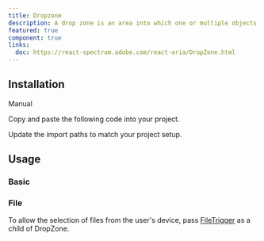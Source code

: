 ```yaml
---
title: Dropzone
description: A drop zone is an area into which one or multiple objects can be dragged and dropped.
featured: true
component: true
links:
  doc: https://react-spectrum.adobe.com/react-aria/DropZone.html
---
```


<ComponentPreview name="dropzone-demo" />

## Installation

<Tabs defaultValue="manual">

<TabsList>
  <TabsTrigger value="manual">Manual</TabsTrigger>
</TabsList>

<TabsContent value="manual">

<Steps>

<Step>Copy and paste the following code into your project.</Step>

<ComponentSource name="dropzone" />

<Step>Update the import paths to match your project setup.</Step>

</Steps>

</TabsContent>

</Tabs>

## Usage

### Basic

<ComponentPreview name="dropzone-demo" />

### File

To allow the selection of files from the user's device, pass [FileTrigger](../../../docs/components/file-trigger) as a child of DropZone.

<ComponentPreview name="dropzone-file" />
